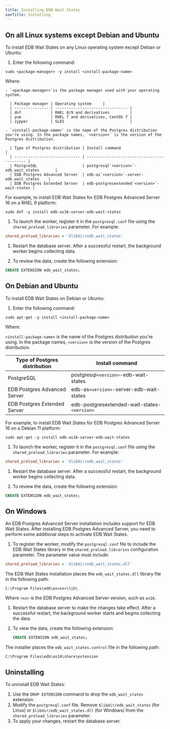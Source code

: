 ```yaml
---
title: Installing EDB Wait States
navTitle: Installing
---
```


## On all Linux systems except Debian and Ubuntu

To install EDB Wait States on any Linux operating system except Debian or Ubuntu:

1.  Enter the following command:

  ```shell
  sudo <package-manager> -y install <install-package-name>
  ```

  Where: 
  
    - `<package-manager>`is the package manager used with your operating system.

      | Package manager | Operating system     |
      | --------------- | -------------------------------- |
      | dnf             | RHEL 8/9 and derivatives         |
      | yum             | RHEL 7 and derivatives, CentOS 7 |
      | zypper          | SLES                             |

    - `<install-package-name>` is the name of the Postgres distribution you're using. In the package names, `<version>` is the version of the Postgres distribution. 

      | Type of Postgres distribution | Install command                             |
      | ----------------------------- | ------------------------------------------- |
      | PostgreSQL                    | postgresql`<version>`-edb_wait_states       |
      | EDB Postgres Advanced Server  | edb-as`<version>`-server-edb_wait_states    |
      | EDB Postgres Extended Server  | edb-postgresextended`<version>`-wait-states |
 
   
  For example, to install EDB Wait States for EDB Postgres Advanced Server 16 on a RHEL 9 platform:

  ```shell
  sudo dnf -y install edb-as16-server-edb-wait-states
  ```
  
1. To launch the worker, register it in the `postgresql.conf` file using the `shared_preload_libraries` parameter. For example:

  ```ini
  shared_preload_libraries = '$libdir/edb_wait_states'
  ```

1.  Restart the database server. After a successful restart, the background worker begins collecting data.

1. To review the data, create the following extension:

  ```sql
  CREATE EXTENSION edb_wait_states;
  ```

## On Debian and Ubuntu

To install EDB Wait States on Debian or Ubuntu:

1.  Enter the following command:

  ```shell
  sudo apt-get -y install <install-package-name>
  ```

  Where: 
  
  `<install-package-name>` is the name of the Postgres distribution you're using. In the package names, `<version>` is the version of the Postgres distribution. 

  | Type of Postgres distribution | Install command                              |
  | ----------------------------- | -------------------------------------------- |
  | PostgreSQL                    | postgresql`<version>`-edb-wait-states        |
  | EDB Postgres Advanced Server  | edb-as`<version>`-server-edb-wait-states     |
  | EDB Postgres Extended Server  | edb-postgresextended-wait-states-`<version>` |
 
  For example, to install EDB Wait States for EDB Postgres Advanced Server 16 on a Debian 11 platform:

  ```shell
  sudo apt-get -y install edb-as16-server-edb-wait-states
  ```

  
1. To launch the worker, register it in the `postgresql.conf` file using the `shared_preload_libraries` parameter. For example:

  ```ini
  shared_preload_libraries = '$libdir/edb_wait_states'
  ```

1.  Restart the database server. After a successful restart, the background worker begins collecting data.

1. To review the data, create the following extension:

  ```sql
  CREATE EXTENSION edb_wait_states;
  ```


## On Windows

An EDB Postgres Advanced Server installation includes support for EDB Wait States. After installing EDB Postgres Advanced Server, you need to perform some additional steps to activate EDB Wait States.

1. To register the worker, modify the `postgresql.conf` file to include the EDB Wait States library in the `shared_preload_libraries` configuration parameter. The parameter value must include:

  ```ini
  shared_preload_libraries = '$libdir/edb_wait_states.dll'
  ```

  The EDB Wait States installation places the `edb_wait_states.dll` library file in the following path:

  ```text
  C:\Program Files\edb\as<xx>\lib\
  ```

  Where `<xx>` is the EDB Postgres Advanced Server version, such as `as16`.

1. Restart the database server to make the changes take effect. After a successful restart, the background worker starts and begins collecting the data.

1. To view the data, create the following extension:

   ```sql
   CREATE EXTENSION edb_wait_states;
   ```

The installer places the `edb_wait_states.control` file in the following path:

```text
C:\Program Files\edb\as14\share\extension
```

## Uninstalling

To uninstall EDB Wait States:

1.  Use the `DROP EXTENSION` command to drop the `edb_wait_states` extension. 
1.  Modify the `postgresql.conf` file. Remove `$libdir/edb_wait_states` (for Linux) or `$libdir/edb_wait_states.dll` (for Windows) from the `shared_preload_libraries` parameter. 
1.  To apply your changes, restart the database server.


